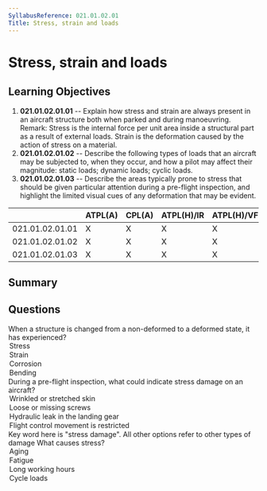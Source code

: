 ```yaml
---
SyllabusReference: 021.01.02.01
Title: Stress, strain and loads
---
```


# Stress, strain and loads

## Learning Objectives

1. **021.01.02.01.01** -- Explain how stress and strain are always present in an
   aircraft structure both when parked and during manoeuvring. Remark: Stress is
   the internal force per unit area inside a structural part as a result of
   external loads. Strain is the deformation caused by the action of stress on a
   material.
2. **021.01.02.01.02** -- Describe the following types of loads that an aircraft
   may be subjected to, when they occur, and how a pilot may affect their
   magnitude: static loads; dynamic loads; cyclic loads.
3. **021.01.02.01.03** -- Describe the areas typically prone to stress that
   should be given particular attention during a pre-flight inspection, and
   highlight the limited visual cues of any deformation that may be evident.

|                 | ATPL(A) | CPL(A) | ATPL(H)/IR | ATPL(H)/VFR | CPL(H) | IR  | CBIR(A) |
| --------------- | ------- | ------ | ---------- | ----------- | ------ | --- | ------- |
| 021.01.02.01.01 | X       | X      | X          | X           | X      |     |         |
| 021.01.02.01.02 | X       | X      | X          | X           | X      |     |         |
| 021.01.02.01.03 | X       | X      | X          | X           | X      |     |         |

## Summary

## Questions

<Question id="SdMBr4wIRG" variant="oneCorrect" lo="021.01.02.01.01">
  <Text>
    When a structure is changed from a non-deformed to a deformed state, it has
    experienced?
  </Text>
  <Option id="SdMBr4wIRG-0">Stress</Option>
  <Option id="SdMBr4wIRG-1" correct>
    Strain
  </Option>
  <Option id="SdMBr4wIRG-2">Corrosion</Option>
  <Option id="SdMBr4wIRG-3">Bending</Option>
</Question>

<Question id="WGtVpPUvWU" variant="oneCorrect" lo="021.01.02.01.03">
  <Text>
    During a pre-flight inspection, what could indicate stress damage on an
    aircraft?
  </Text>
  <Option id="WGtVpPUvWU-1" correct>
    Wrinkled or stretched skin
  </Option>
  <Option id="WGtVpPUvWU-2">Loose or missing screws</Option>
  <Option id="WGtVpPUvWU-3">Hydraulic leak in the landing gear</Option>
  <Option id="WGtVpPUvWU-4">Flight control movement is restricted</Option>
  <Explanation>
    Key word here is "stress damage". All other options refer to other types of
    damage
  </Explanation>
</Question>

<Question id="WGtVpPUsWU" variant="oneCorrect" lo="021.01.02.01.01">
  <Text>What causes stress?</Text>
  <Option id="WGtVpPUsWU-1">Aging</Option>
  <Option id="WGtVpPUsWU-2">Fatigue</Option>
  <Option id="WGtVpPUsWU-3">Long working hours</Option>
  <Option id="WGtVpPUsWU-4" correct>
    Cycle loads
  </Option>
</Question>
